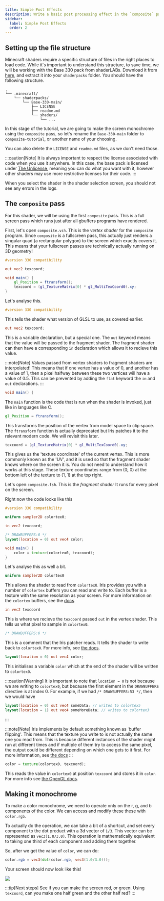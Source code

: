 ```yaml
---
title: Simple Post Effects
description: Write a basic post processing effect in the `composite` pass.
sidebar:
  label: Simple Post Effects
  order: 2
---
```


## Setting up the file structure
Minecraft shaders require a specific structure of files in the right places to load code. While it's important to understand this structure, to save time, we will be working with the Base 330 pack from shaderLABs. Download it from [here](https://github.com/shaderLABS/Base-330), and extract it into your `shaderpacks` folder. You should have the following structure.

```
.
└── .minecraft/
    └── shaderpacks/
        └── Base-330-main/
            ├── LICENSE
            ├── readme.md
            └── shaders/
                └── ...
```

In this stage of the tutorial, we are going to make the screen monochrome using the `composite` pass, so let's rename the `Base-330-main` folder to `composite-tutorial`, or another name of your choosing.

You can also delete the `LICENSE` and `readme.md` files, as we don't need those.

:::caution[Note]
It is always important to respect the license associated with code when you use it anywhere. In this case, the base pack is licensed under [The Unlicense](https://choosealicense.com/licenses/unlicense/), meaning you can do what you want with it, however other shaders may use more restrictive licenses for their code.
:::

When you select the shader in the shader selection screen, you should not see any errors in the logs.

## The `composite` pass
For this shader, we will be using the first `composite` pass. This is a full screen pass which runs just after all gbuffers programs have rendered.

First, let's open `composite.vsh`. This is the *vertex shader* for the `composite` program. Since `composite` is a fullscreen pass, this actually just renders a singular quad (a rectangular polygon) to the screen which exactly covers it. This means that your fullscreen passes are technically actually running on 3D geometry!

```glsl
#version 330 compatibility

out vec2 texcoord;

void main() {
	gl_Position = ftransform();
	texcoord = (gl_TextureMatrix[0] * gl_MultiTexCoord0).xy;
}
```

Let's analyse this.

```glsl
#version 330 compatibility
```

This tells the shader what version of GLSL to use, as covered earlier.

```glsl
out vec2 texcoord;
```

This is a variable declaration, but a special one. The `out` keyword means that the value will be passed to the fragment shader. The fragment shader can then have a corresponding `in` declaration which allows it to recieve this value. 

:::note[Note]
Values passed from vertex shaders to fragment shaders are interpolated! This means that if one vertex has a value of 0, and another has a value of 1, then a pixel halfway between these two vertices will have a value of 0.5. This can be prevented by adding the `flat` keyword the `in` and `out` declarations.
:::

```glsl
void main() {
```

The `main` function is the code that is run when the shader is invoked, just like in languages like C.

```glsl
gl_Position = ftransform();
```

This transforms the position of the vertex from model space to clip space. The `ftransform` function is actually deprecated but Iris patches it to the relevant modern code. We will revisit this later.

```glsl
texcoord = (gl_TextureMatrix[0] * gl_MultiTexCoord0).xy;
```

This gives us the 'texture coordinate' of the current vertex. This is more commonly known as the 'UV', and it is used so that the fragment shader knows where on the screen it is. You do not need to understand how it works at this stage. These texture coordinates range from (0, 0) at the bottom left of the texture to (1, 1) at the top right.


Let's open `composite.fsh`. This is the *fragment shader*  It runs for every pixel on the screen.

Right now the code looks like this

```glsl
#version 330 compatibility

uniform sampler2D colortex0;

in vec2 texcoord;

/* DRAWBUFFERS:0 */
layout(location = 0) out vec4 color;

void main() {
	color = texture(colortex0, texcoord);
}
```

Let's analyse this as well a bit.


```glsl
uniform sampler2D colortex0
```

This allows the shader to read from `colortex0`. Iris provides you with a number of `colortex` buffers you can read and write to. Each buffer is a texture with the same resolution as your screen. For more information on the `colortex` buffers, see the [docs](/reference/buffers/colortex/).

```glsl
in vec2 texcoord
```

This is where we recieve the `texcoord` passed `out` in the vertex shader. This tells us what pixel to sample in `colortex0`.

```glsl
/* DRAWBUFFERS:0 */
```

This is a comment that the Iris patcher reads. It tells the shader to write back to `colortex0`. For more info, see [the docs](/reference/constants/drawbuffers/).

```glsl
layout(location = 0) out vec4 color;
```

This initialises a variable `color` which at the end of the shader will be written to `colortex0`.

:::caution[Warning]
It is important to note that `location = 0` is not because we are writing to `colortex0`, but because the first element in the `DRAWBUFFERS` directive is at index 0. For example, if we had `/* DRAWBUFFERS:53 */`, then we would have
```glsl
layout(location = 0) out vec4 someData; // writes to colortex5
layout(location = 1) out vec4 someMoreData; // writes to colortex3
```
:::


:::note[Note]
Iris implements by default something known as 'buffer flipping'. This means that the texture you write to is not actually the same one you read from. This is because different instances of the shader might run at different times and if multiple of them try to access the same pixel, the output could be different depending on which one gets to it first. For more information, see [the docs](/reference/shadersproperties/buffer_flip/)
:::

```glsl
color = texture(colortex0, texcoord);
```

This reads the value in `colortex0` at position `texcoord` and stores it in `color`. For more info see [the OpenGL docs](https://registry.khronos.org/OpenGL-Refpages/gl4/html/texture.xhtml).

## Making it monochrome
To make a color monochrome, we need to operate only on the r, g, and b components of the color. We can access and modify these these with `color.rgb`.

To actually do the operation, we can take a bit of a shortcut, and set every component to the dot product with a 3d vector of `1/3`. This vector can be represented as `vec3(1.0/3.0)`. This operation is mathematically equivalent to taking one third of each component and adding them together.

So, after we get the value of `color`, we can do:
```glsl
color.rgb = vec3(dot(color.rgb, vec3(1.0/3.0)));
```

Your screen should now look like this!

![](/src/assets/first_shader_guide/1/monochrome.png)

:::tip[Next steps]
See if you can make the screen red, or green. Using `texcoord`, can you make one half green and the other half red?
:::